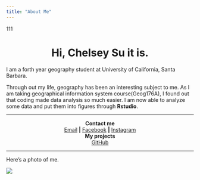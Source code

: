 ```yaml
---
title: "About Me"
---
```

111
<center>
# Hi, Chelsey Su it is.
</center>

   I am a forth year geography student at University of California, Santa Barbara. 
   
   Through out my life, geography has been an interesting subject to me. As I am taking geographical information system course(Geog176A), I found out that coding made data analysis so much easier. I am now able to analyze some data and put them into figures through **Rstudio**.

---

<center> 
**Contact me**
</center>
<center> 
[Email](chelsey5620@gmail.com) **|**
[Facebook](https://www.facebook.com/chelsey.y.su) **|**
[Instagram](https://www.instagram.com/suchaoxi/?hl=en)
</center>
<center> 
**My projects**
</center>
<center> 
[GitHub](https://github.com/suchaoxi)
</center>

---

Here's a photo of me.

![](img/chelsey su self protrait.jpg)